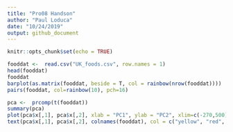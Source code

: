 ```yaml
---
title: "Pro08 Handson"
author: "Paul Loduca"
date: "10/24/2019"
output: github_document
---
```


```r
knitr::opts_chunk$set(echo = TRUE)
```

```r
fooddat <-  read.csv("UK_foods.csv", row.names = 1)
head(fooddat)
fooddat
barplot(as.matrix(fooddat, beside = T, col = rainbow(nrow(fooddat))))
pairs(fooddat, col=rainbow(10), pch=16)

pca <-  prcomp(t(fooddat))
summary(pca)
plot(pca$x[,1], pca$x[,2], xlab = "PC1", ylab = "PC2", xlim=c(-270,500))
text(pca$x[,1], pca$x[,2], colnames(fooddat), col = c("yellow", "red", "blue", "green"))
```
